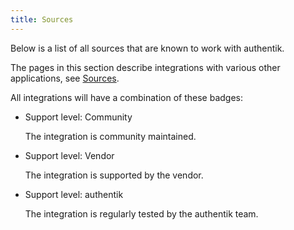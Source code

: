 ```yaml
---
title: Sources
---
```



Below is a list of all sources that are known to work with authentik.

The pages in this section describe integrations with various other applications, see [Sources](../../docs/sources).

All integrations will have a combination of these badges:

-   <span class="badge badge--secondary">Support level: Community</span>

    The integration is community maintained.

-   <span class="badge badge--info">Support level: Vendor</span>

    The integration is supported by the vendor.

-   <span class="badge badge--primary">Support level: authentik</span>

    The integration is regularly tested by the authentik team.

<DocCardList items={useCurrentSidebarCategory().items} />
